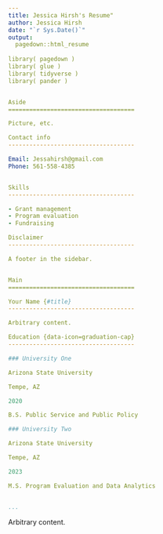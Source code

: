 ```yaml
---
title: Jessica Hirsh's Resume"
author: Jessica Hirsh
date: "`r Sys.Date()`"
output:
  pagedown::html_resume
  
library( pagedown )
library( glue )
library( tidyverse )
library( pander )  


Aside
====================================

Picture, etc.

Contact info
------------------------------------

Email: Jessahirsh@gmail.com
Phone: 561-558-4385


Skills
------------------------------------

- Grant management
- Program evaluation
- Fundraising

Disclaimer
------------------------------------

A footer in the sidebar.


Main
====================================

Your Name {#title}
------------------------------------

Arbitrary content.

Education {data-icon=graduation-cap}
------------------------------------

### University One

Arizona State University

Tempe, AZ

2020

B.S. Public Service and Public Policy

### University Two

Arizona State University

Tempe, AZ

2023

M.S. Program Evaluation and Data Analytics


...
```


::: aside
Arbitrary content.
:::
